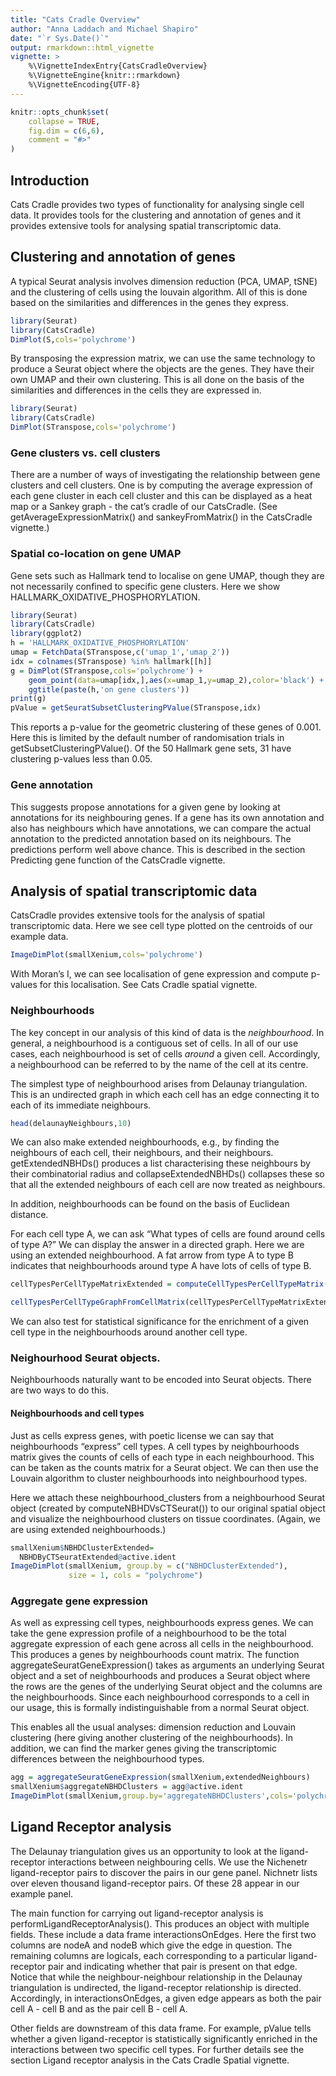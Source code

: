 ```yaml
---
title: "Cats Cradle Overview"
author: "Anna Laddach and Michael Shapiro"
date: "`r Sys.Date()`"
output: rmarkdown::html_vignette
vignette: >
    %\VignetteIndexEntry{CatsCradleOverview}
    %\VignetteEngine{knitr::rmarkdown}
    %\VignetteEncoding{UTF-8}
---
```


```r
knitr::opts_chunk$set(
    collapse = TRUE,
    fig.dim = c(6,6),
    comment = "#>"
)
```
## Introduction

Cats Cradle provides two types of functionality for analysing single
cell data.  It provides tools for the clustering and annotation of
genes and it provides extensive tools for analysing spatial
transcriptomic data.

## Clustering and annotation of genes

A typical Seurat analysis involves dimension reduction (PCA, UMAP,
tSNE) and the clustering of cells using the louvain algorithm. All of
this is done based on the similarities and differences in the genes
they express.

```r
library(Seurat)
library(CatsCradle)
DimPlot(S,cols='polychrome')
```

By transposing the expression matrix, we can use the same technology
to produce a Seurat object where the objects are the genes.  They have
their own UMAP and their own clustering.  This is all done on the
basis of the similarities and differences in the cells they are
expressed in.

```r
library(Seurat)
library(CatsCradle)
DimPlot(STranspose,cols='polychrome')
```

### Gene clusters vs. cell clusters

There are a number of ways of investigating the relationship between
gene clusters and cell clusters.  One is by computing the average
expression of each gene cluster in each cell cluster and this can be
displayed as a heat map or a Sankey graph - the cat's cradle of our
CatsCradle. (See getAverageExpressionMatrix() and sankeyFromMatrix()
in the CatsCradle vignette.)  

### Spatial co-location on gene UMAP

Gene sets such as Hallmark tend to localise on gene UMAP, though they
are not necessarily confined to specific gene clusters.  Here we show
HALLMARK_OXIDATIVE_PHOSPHORYLATION.

```r
library(Seurat)
library(CatsCradle)
library(ggplot2)
h = 'HALLMARK_OXIDATIVE_PHOSPHORYLATION'
umap = FetchData(STranspose,c('umap_1','umap_2'))
idx = colnames(STranspose) %in% hallmark[[h]]
g = DimPlot(STranspose,cols='polychrome') +
    geom_point(data=umap[idx,],aes(x=umap_1,y=umap_2),color='black') +
    ggtitle(paste(h,'on gene clusters'))
print(g)
pValue = getSeuratSubsetClusteringPValue(STranspose,idx)
```

This reports a p-value for the geometric clustering of these genes of
0.001. Here this is limited by the default number of randomisation
trials in getSubsetClusteringPValue().  Of the 50 Hallmark gene sets,
31 have clustering p-values less than 0.05.

### Gene annotation

This suggests propose annotations for a given gene by looking at
annotations for its neighbouring genes.  If a gene has its own
annotation and also has neighbours which have annotations, we can
compare the actual annotation to the predicted annotation based on its
neighbours. The predictions perform well above chance.  This is
described in the section Predicting gene function of the CatsCradle
vignette.

## Analysis of spatial transcriptomic data

CatsCradle provides extensive tools for the analysis of spatial
transcriptomic data.  Here we see cell type plotted on the centroids
of our example data.

```r
ImageDimPlot(smallXenium,cols='polychrome')
```

With Moran's I, we can see localisation of gene expression and compute
p-values for this localisation.  See Cats Cradle spatial vignette.


### Neighbourhoods

The key concept in our analysis of this kind of data is the
_neighbourhood_. In general, a neighbourhood is a contiguous set of
cells.  In all of our use cases, each neighbourhood is set of cells
_around_ a given cell.  Accordingly, a neighbourhood can be referred
to by the name of the cell at its centre.

The simplest type of neighbourhood arises from Delaunay
triangulation.  This is an undirected graph in which each cell has an
edge connecting it to each of its immediate neighbours.

```r
head(delaunayNeighbours,10)
```

We can also make extended neighbourhoods, e.g., by finding the
neighbours of each cell, their neighbours, and their neighbours.
getExtendedNBHDs() produces a list characterising these neighbours by
their combinatorial radius and collapseExtendedNBHDs() collapses
these so that all the extended neighbours of each cell are now treated
as neighbours.

In addition, neighbourhoods can be found on the basis of Euclidean
distance.

For each cell type A, we can ask "What types of cells are found around
cells of type A?"  We can display the answer in a directed graph. Here
we are using an extended neighbourhood.  A fat arrow from type A to
type B indicates that neighbourhoods around type A have lots of cells
of type B.

```r
cellTypesPerCellTypeMatrixExtended = computeCellTypesPerCellTypeMatrix(NBHDByCTMatrixExtended,clusters)

cellTypesPerCellTypeGraphFromCellMatrix(cellTypesPerCellTypeMatrixExtended, minWeight = 0.05, colours = colours)
```

We can also test for statistical significance for the enrichment of a
given cell type in the neighbourhoods around another cell type.


### Neighourhood Seurat objects.

Neighbourhoods naturally want to be encoded into Seurat objects.
There are two ways to do this.

#### Neighbourhoods and cell types

Just as cells express genes, with poetic license we can say that
neighbourhoods "express" cell types.  A cell types by neighbourhoods
matrix gives the counts of cells of each type in each neighbourhood.
This can be taken as the counts matrix for a Seurat object.  We can
then use the Louvain algorithm to cluster neighbourhoods into
neighbourhood types.

Here we attach these neighbourhood_clusters from a neighbourhood
Seurat object (created by computeNBHDVsCTSeurat()) to our original
spatial object and visualize the neighbourhood clusters on tissue
coordinates. (Again, we are using extended neighbourhoods.)

```r
smallXenium$NBHDClusterExtended= 
  NBHDByCTSeuratExtended@active.ident
ImageDimPlot(smallXenium, group.by = c("NBHDClusterExtended"), 
             size = 1, cols = "polychrome")
```

### Aggregate gene expression

As well as expressing cell types, neighbourhoods express genes.  We
can take the gene expression profile of a neighbourhood to be the
total aggregate expression of each gene across all cells in the
neighbourhood.  This produces a genes by neighbourhoods count
matrix. The function aggregateSeuratGeneExpression() takes as
arguments an underlying Seurat object and a set of neighbourhoods and
produces a Seurat object where the rows are the genes of the
underlying Seurat object and the columns are the neighbourhoods.
Since each neighbourhood corresponds to a cell in our usage, this is
formally indistinguishable from a normal Seurat object.

This enables all the usual analyses: dimension reduction and Louvain
clustering (here giving another clustering of the neighbourhoods). In
addition, we can find the marker genes giving the transcriptomic
differences between the neighbourhood types.

```r
agg = aggregateSeuratGeneExpression(smallXenium,extendedNeighbours)
smallXenium$aggregateNBHDClusters = agg@active.ident
ImageDimPlot(smallXenium,group.by='aggregateNBHDClusters',cols='polychrome')
```


## Ligand Receptor analysis

The Delaunay triangulation gives us an opportunity to look at the
ligand-receptor interactions between neighbouring cells.  We use the
Nichenetr ligand-receptor pairs to discover the pairs in our gene
panel.  Nichnetr lists over eleven thousand ligand-receptor pairs.  Of
these 28 appear in our example panel.

The main function for carrying out ligand-receptor analysis is
performLigandReceptorAnalysis().  This produces an object with
multiple fields.  These include a data frame interactionsOnEdges.
Here the first two columns are nodeA and nodeB which give the edge in
question.  The remaining columns are logicals, each corresponding to a
particular ligand-receptor pair and indicating whether that pair is
present on that edge.  Notice that while the neighbour-neighbour
relationship in the Delaunay triangulation is undirected, the
ligand-receptor relationship is directed.  Accordingly, in
interactionsOnEdges, a given edge appears as both the pair cell A -
cell B and as the pair cell B - cell A.  

 Other fields are downstream of this data frame.  For example, pValue
tells whether a given ligand-receptor is statistically significantly
enriched in the interactions between two specific cell types.  For
further details see the section Ligand receptor analysis in the Cats
Cradle Spatial vignette.





